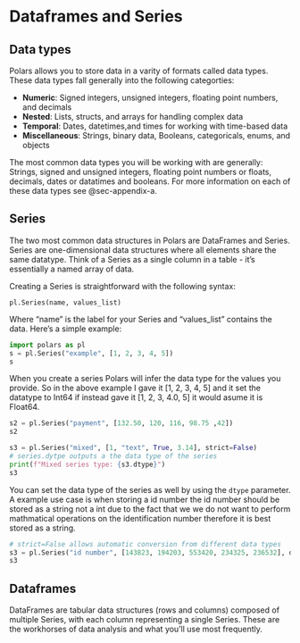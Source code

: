 # Dataframes and Series 

## Data types

Polars allows you to store data in a varity of formats called data types. These data types fall generally into the following categorties:

- **Numeric**: Signed integers, unsigned integers, floating point numbers, and decimals
- **Nested**: Lists, structs, and arrays for handling complex data
- **Temporal**: Dates, datetimes,and times for working with time-based data
- **Miscellaneous**: Strings, binary data, Booleans, categoricals, enums, and objects

The most common data types you will be working with are generally: Strings, signed and unsigned integers, floating point numbers or floats, decimals, dates or datatimes and booleans. For more information on each of these data types see @sec-appendix-a.

## Series

The two most common data structures in Polars are DataFrames and Series. Series are one-dimensional data structures where all elements share the same datatype. Think of a Series as a single column in a table - it’s essentially a named array of data.

Creating a Series is straightforward with the following syntax:

`pl.Series(name, values_list)`

Where "name" is the label for your Series and "values_list" contains the data. Here's a simple example:
```python
import polars as pl
s = pl.Series("example", [1, 2, 3, 4, 5])
s
```

When you create a series Polars will infer the data type for the values you provide. So in the above example I gave it [1, 2, 3, 4, 5] and it set the datatype to Int64 if instead gave it [1, 2, 3, 4.0, 5] it would asume it is Float64.


```python
s2 = pl.Series("payment", [132.50, 120, 116, 98.75 ,42])
s2
```

```python
s3 = pl.Series("mixed", [1, "text", True, 3.14], strict=False)
# series.dytpe outputs a the data type of the series
print(f"Mixed series type: {s3.dtype}")
s3
```

You can set the data type of the series as well by using the `dtype` parameter. A example use case is when storing a id number the id number should be stored as a string not a int due to the fact that we we do not want to perform mathmatical operations on the identification number therefore it is best stored as a string.


```python
# strict=False allows automatic conversion from different data types
s3 = pl.Series("id number", [143823, 194203, 553420, 234325, 236532], dtype=pl.Utf8, strict=False)
s3
```

## Dataframes

DataFrames are tabular data structures (rows and columns) composed of multiple Series, with each column representing a single Series. These are the workhorses of data analysis and what you’ll use most frequently.

